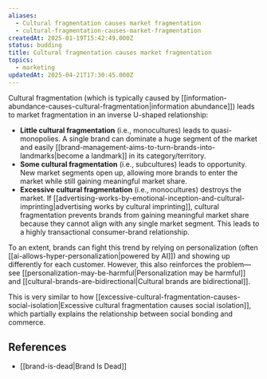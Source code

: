 ```yaml
---
aliases:
  - Cultural fragmentation causes market fragmentation
  - cultural-fragmentation-causes-market-fragmentation
createdAt: 2025-01-19T15:42:49.000Z
status: budding
title: Cultural fragmentation causes market fragmentation
topics:
  - marketing
updatedAt: 2025-04-21T17:30:45.000Z
---
```

Cultural fragmentation (which is typically caused by [[information-abundance-causes-cultural-fragmentation|information abundance]]) leads to market fragmentation in an inverse U-shaped relationship:

- **Little cultural fragmentation** (i.e., monocultures) leads to quasi-monopolies. A single brand can dominate a huge segment of the market and easily [[brand-management-aims-to-turn-brands-into-landmarks|become a landmark]] in its category/territory.
- **Some cultural fragmentation** (i.e., subcultures) leads to opportunity. New market segments open up, allowing more brands to enter the market while still gaining meaningful market share.
- **Excessive cultural fragmentation** (i.e., monocultures) destroys the market. If [[advertising-works-by-emotional-inception-and-cultural-imprinting|advertising works by cultural imprinting]], cultural fragmentation prevents brands from gaining meaningful market share because they cannot align with any single market segment. This leads to a highly transactional consumer-brand relationship.

To an extent, brands can fight this trend by relying on personalization (often [[ai-allows-hyper-personalization|powered by AI]]) and showing up differently for each customer. However, this also reinforces the problem—see [[personalization-may-be-harmful|Personalization may be harmful]] and [[cultural-brands-are-bidirectional|Cultural brands are bidirectional]].

This is very similar to how [[excessive-cultural-fragmentation-causes-social-isolation|Excessive cultural fragmentation causes social isolation]], which partially explains the relationship between social bonding and commerce.

## References

- [[brand-is-dead|Brand Is Dead]]
